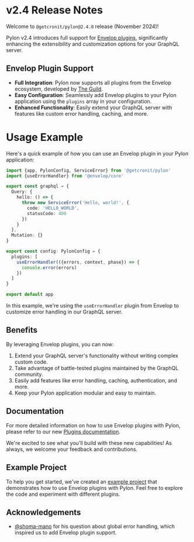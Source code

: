 # v2.4 Release Notes

Welcome to `@getcronit/pylon@2.4.0` release (November 2024)!

Pylon v2.4 introduces full support for [Envelop plugins](https://the-guild.dev/graphql/envelop/plugins), significantly enhancing the extensibility and customization options for your GraphQL server.

## Envelop Plugin Support

- **Full Integration**: Pylon now supports all plugins from the Envelop ecosystem, developed by [The Guild](https://the-guild.dev/).
- **Easy Configuration**: Seamlessly add Envelop plugins to your Pylon application using the `plugins` array in your configuration.
- **Enhanced Functionality**: Easily extend your GraphQL server with features like custom error handling, caching, and more.

# Usage Example

Here's a quick example of how you can use an Envelop plugin in your Pylon application:

```ts
import {app, PylonConfig, ServiceError} from '@getcronit/pylon'
import {useErrorHandler} from '@envelop/core'

export const graphql = {
  Query: {
    hello: () => {
      throw new ServiceError('Hello, world!', {
        code: 'HELLO_WORLD',
        statusCode: 400
      })
    }
  },
  Mutation: {}
}

export const config: PylonConfig = {
  plugins: [
    useErrorHandler(({errors, context, phase}) => {
      console.error(errors)
    })
  ]
}

export default app
```

In this example, we're using the `useErrorHandler` plugin from Envelop to customize error handling in our GraphQL server.

## Benefits

By leveraging Envelop plugins, you can now:

1. Extend your GraphQL server's functionality without writing complex custom code.
2. Take advantage of battle-tested plugins maintained by the GraphQL community.
3. Easily add features like error handling, caching, authentication, and more.
4. Keep your Pylon application modular and easy to maintain.

## Documentation

For more detailed information on how to use Envelop plugins with Pylon, please refer to our new [Plugins documentation](../core-concepts/plugins.mdx).

We're excited to see what you'll build with these new capabilities! As always, we welcome your feedback and contributions.

## Example Project

To help you get started, we've created an [example project](https://github.com/getcronit/tree/main/examples/envelop-plugins) that demonstrates how to use Envelop plugins with Pylon. Feel free to explore the code and experiment with different plugins.

## Acknowledgements

- [@shoma-mano](https://github.com/shoma-mano) for his question about global error handling, which inspired us to add Envelop plugin support.
